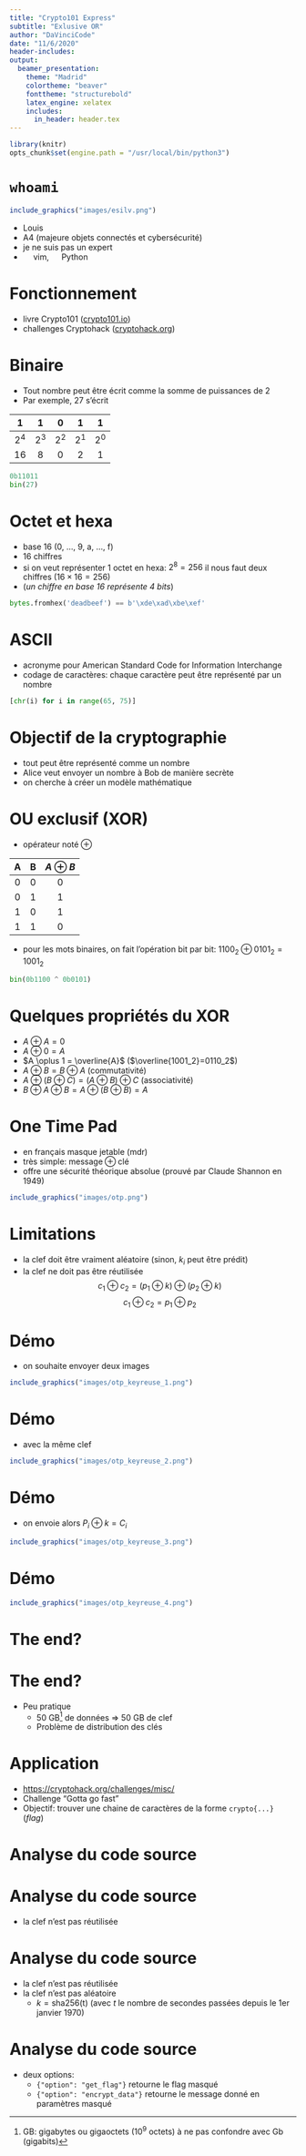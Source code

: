 ```yaml
---
title: "Crypto101 Express"
subtitle: "Exlusive OR"
author: "DaVinciCode"
date: "11/6/2020"
header-includes:
output:
  beamer_presentation:
    theme: "Madrid"
    colortheme: "beaver"
    fonttheme: "structurebold"
    latex_engine: xelatex
    includes:
      in_header: header.tex
---
```


```r
library(knitr)
opts_chunk$set(engine.path = "/usr/local/bin/python3")
```

# `whoami`

```r
include_graphics("images/esilv.png")
```

- Louis
- A4 (majeure objets connectés et cybersécurité)
- je ne suis pas un expert
- ![](../emojis/apple_heart.png){height=1em} vim, ![](../emojis/apple_heart.png){height=1em} Python

# Fonctionnement

- livre Crypto101 ([crypto101.io](https://crypto101.io/))
- challenges Cryptohack ([cryptohack.org](https://cryptohack.org/))

# Binaire

- Tout nombre peut être écrit comme la somme de puissances de 2
- Par exemple, 27 s’écrit

| $1$   | $1$   | $0$   | $1$   | $1$   |
|:-----:|:-----:|:-----:|:-----:|:-----:|
| $2^4$ | $2^3$ | $2^2$ | $2^1$ | $2^0$ |
| $16$  | $8$   | $0$   | $2$   | $1$   |

```python
0b11011
bin(27)
```

# Octet et hexa

- base 16 (0, ..., 9, a, ..., f)
- $16$ chiffres
- si on veut représenter 1 octet en hexa: $2^8=256$ il nous faut deux chiffres ($16 \times 16=256$)
- (_un chiffre en base 16 représente 4 bits_)

```python
bytes.fromhex('deadbeef') == b'\xde\xad\xbe\xef'
```

# ASCII

- acronyme pour American Standard Code for Information Interchange
- codage de caractères: chaque caractère peut être représenté par un nombre

```python
[chr(i) for i in range(65, 75)]
```

# Objectif de la cryptographie

- tout peut être représenté comme un nombre
- Alice veut envoyer un nombre à Bob de manière secrète
- on cherche à créer un modèle mathématique

# OU exclusif (XOR)

- opérateur noté $\oplus$

| A   | B   | $A \oplus B$ |
|:---:|:---:|:---:|
| $0$ | $0$ | $0$ |
| $0$ | $1$ | $1$ |
| $1$ | $0$ | $1$ |
| $1$ | $1$ | $0$ |

- pour les mots binaires, on fait l'opération bit par bit: $1100_2 \oplus 0101_2 = 1001_2$

```python
bin(0b1100 ^ 0b0101)
```
# Quelques propriétés du XOR

- $A \oplus A = 0$
- $A \oplus 0 = A$
- $A \oplus 1 = \overline{A}$ ($\overline{1001_2}=0110_2$)
- $A \oplus B = B \oplus A$ (commutativité)
- $A \oplus (B \oplus C) = (A \oplus B) \oplus C$ (associativité)
- $B \oplus A \oplus B = A \oplus (B \oplus B) = A$

# One Time Pad

- en français masque jetable (mdr)
- très simple: $\text{message} \oplus \text{clé}$
- offre une sécurité théorique absolue (prouvé par Claude Shannon en 1949)

```r
include_graphics("images/otp.png")
```

# Limitations

- la clef doit être vraiment aléatoire (sinon, $k_i$ peut être prédit)
- la clef ne doit pas être réutilisée
$$c_1 \oplus c_2 = (p_1 \oplus k) \oplus (p_2 \oplus k)$$
$$c_1 \oplus c_2 = p_1 \oplus p_2$$

# Démo

- on souhaite envoyer deux images

```r
include_graphics("images/otp_keyreuse_1.png")
```

# Démo

- avec la même clef

```r
include_graphics("images/otp_keyreuse_2.png")
```

# Démo

- on envoie alors $P_i \oplus k = C_i$

```r
include_graphics("images/otp_keyreuse_3.png")
```

# Démo

```r
include_graphics("images/otp_keyreuse_4.png")
```

# The end?

# The end?

- Peu pratique
    - 50 GB^[GB: gigabytes ou gigaoctets ($10^9$ octets) à ne pas confondre avec Gb (gigabits)] de données $\Rightarrow$ 50 GB de clef
    - Problème de distribution des clés

# Application

- [https://cryptohack.org/challenges/misc/](https://cryptohack.org/challenges/misc/)
- Challenge "Gotta go fast"
- Objectif: trouver une chaine de caractères de la forme `crypto{...}` (_flag_)

# Analyse du code source

# Analyse du code source

- la clef n'est pas réutilisée ![](../emojis/apple_check.png){height=1em}

# Analyse du code source

- la clef n'est pas réutilisée ![](../emojis/apple_check.png){height=1em}
- la clef n'est pas aléatoire ![](../emojis/apple_skull.png){height=1em}
  - $k=\text{sha256}(\text{t})$ (avec $t$ le nombre de secondes passées depuis le 1er janvier 1970)

# Analyse du code source

- deux options:
  - `{"option": "get_flag"}` retourne le flag masqué
  - `{"option": "encrypt_data"}` retourne le message donné en paramètres masqué
